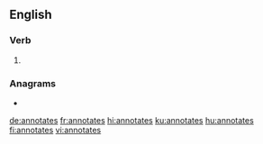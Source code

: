 {{also|annotâtes}}
==English==

===Verb===
{{head|en|verb form}}

# {{en-third-person singular of|annotate}}

===Anagrams===
* {{l|en|osanetant}}

[[de:annotates]]
[[fr:annotates]]
[[hi:annotates]]
[[ku:annotates]]
[[hu:annotates]]
[[fi:annotates]]
[[vi:annotates]]
